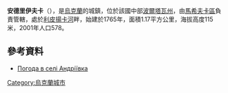 {{coord|49|22|12|N|34|53|25|E|scale:100000_region:UA|display=title}}

'''安德里伊夫卡'''（{{lang-uk|Андріївка}}），是[[烏克蘭|烏克蘭]]的城鎮，位於該國中部[[波爾塔瓦州|波爾塔瓦州]]，由[[馬希夫卡區|馬希夫卡區]]負責管轄，處於[[利皮揚卡河|利皮揚卡河]]畔，始建於1765年，面積1.17平方公里，海拔高度115米，2001年人口578。

==參考資料==
* [http://weather.in.ua/ua/poltavskaja/205 Погода в селі Андріївка] {{Wayback|url=http://weather.in.ua/ua/poltavskaja/205 |date=20111220082051 }}

{{Ukraine-geo-stub}}
[[Category:烏克蘭城市|Category:烏克蘭城市]]